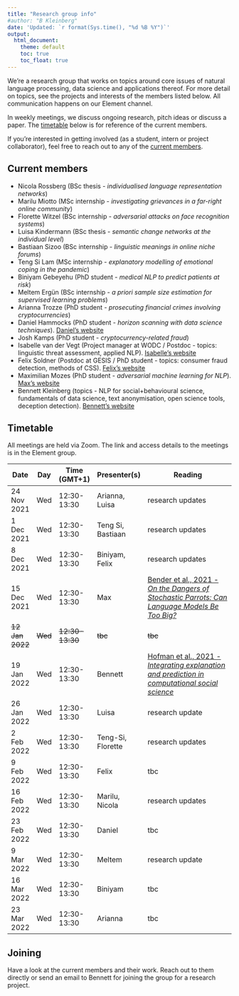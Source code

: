 ```yaml
---
title: "Research group info"
#author: "B Kleinberg"
date: 'Updated: `r format(Sys.time(), "%d %B %Y")`' 
output: 
  html_document:
    theme: default
    toc: true
    toc_float: true
---
```



We're a research group that works on topics around core issues of natural language processing, data science and applications thereof. For more detail on topics, see the projects and interests of the members listed below. All communication happens on our Element channel.

In weekly meetings, we discuss ongoing research, pitch ideas or discuss a paper. The [timetable](#timetable) below is for reference of the current members.

If you're interested in getting involved (as a student, intern or project collaborator), feel free to reach out to any of the [current members](#current).


## Current members {#current}

- Nicola Rossberg (BSc thesis - _individualised language representation networks_)
- Marilu Miotto (MSc internship - _investigating grievances in a far-right online community_)
- Florette Witzel (BSc internship - _adversarial attacks on face recognition systems_)
- Luisa Kindermann (BSc thesis - _semantic change networks at the individual level_)
- Bastiaan Sizoo (BSc internship - _linguistic meanings in online niche forums_)
- Teng Si Lam (MSc internship - _explanatory modelling of emotional coping in the pandemic_)
- Biniyam Gebeyehu (PhD student - _medical NLP to predict patients at risk_)
- Meltem Ergün (BSc internship - _a priori sample size estimation for supervised learning problems_)
- Arianna Trozze (PhD student - _prosecuting financial crimes involving cryptocurrencies_)
- Daniel Hammocks (PhD student - _horizon scanning with data science techniques_). [Daniel's website](https://danielhammocks.uk/)
- Josh Kamps (PhD student - _cryptocurrency-related fraud_)
- Isabelle van der Vegt (Project manager at WODC / Postdoc - topics: linguistic threat assessment, applied NLP). [Isabelle's website](https://isabellevdv.github.io/)
- Felix Soldner (Postdoc at GESIS / PhD student - topics: consumer fraud detection, methods of CSS). [Felix's website](http://fsoldner.net/)
- Maximilian Mozes (PhD student - _adversarial machine learning for NLP_). [Max's website](http://mmozes.net/)
- Bennett Kleinberg (topics - NLP for social+behavioural science, fundamentals of data science, text anonymisation, open science tools, deception detection). [Bennett's website](https://bkleinberg.net/)


## Timetable {#timetable}

All meetings are held via Zoom. The link and access details to the meetings is in the Element group.

| Date            | Day     | Time (GMT+1)    | Presenter(s)      | Reading                                                                                                                                             |
|-----------------|---------|-----------------|-------------------|-----------------------------------------------------------------------------------------------------------------------------------------------------|
| 24 Nov 2021     | Wed     | 12:30-13:30     | Arianna, Luisa    | research updates                                                                                                                            |
| 1 Dec 2021      | Wed     | 12:30-13:30     | Teng Si, Bastiaan | research updates                                                                                                                            |
| 8 Dec 2021      | Wed     | 12:30-13:30     | Biniyam, Felix    | research updates                                                                                                                            |
| 15 Dec 2021     | Wed     | 12:30-13:30     | Max               | [Bender et al., 2021 - _On the Dangers of Stochastic Parrots: Can Language Models Be Too Big?_](https://dl.acm.org/doi/pdf/10.1145/3442188.3445922) |
| ~~12 Jan 2022~~ | ~~Wed~~ | ~~12:30-13:30~~ | ~~tbc~~           | ~~tbc~~                                                                                                                                             |
| 19 Jan 2022     | Wed     | 12:30-13:30     | Bennett           | [Hofman et al., 2021 - _Integrating explanation and prediction in computational social science_](https://www.nature.com/articles/s41586-021-03659-0)                                                                                                                             |
| 26 Jan 2022     | Wed     | 12:30-13:30     | Luisa               | research update                                                                                                                                                 |
| 2 Feb 2022      | Wed     | 12:30-13:30     | Teng-Si, Florette          | research updates                                                                                                                                     |
| 9 Feb 2022      | Wed     | 12:30-13:30     | Felix              | tbc                                                                                                                                                 |
| 16 Feb 2022     | Wed     | 12:30-13:30     | Marilu, Nicola               | research updates                                                                                                                                                 |
| 23 Feb 2022     | Wed     | 12:30-13:30     | Daniel               | tbc                                                                                                                                                 |
| 9 Mar 2022      | Wed     | 12:30-13:30     | Meltem               | research update                                                                                                                                                 |
| 16 Mar 2022     | Wed     | 12:30-13:30     | Biniyam               | tbc                                                                                                                                                 |
| 23 Mar 2022     | Wed     | 12:30-13:30     | Arianna               | tbc                                                                                                                                                 |

## Joining

Have a look at the current members and their work. Reach out to them directly or send an email to Bennett for joining the group for a research project.


